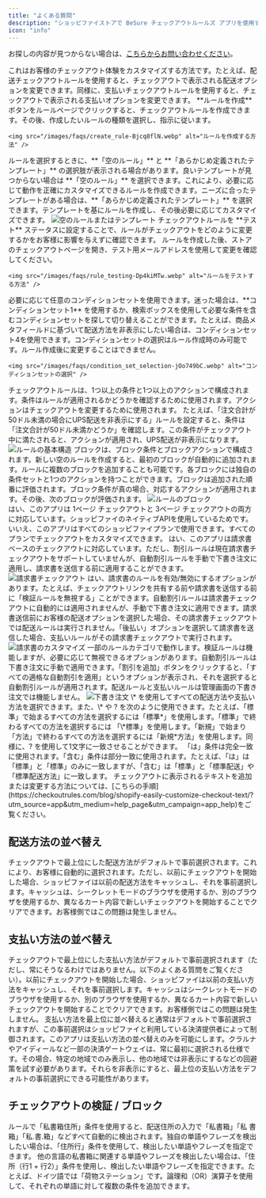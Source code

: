 ```yaml
---
title: "よくある質問"
description: "ショッピファイストアで BeSure チェックアウトルールズ アプリを使用する際によくある質問の答えを見つけてください。"
icon: "info"
---
```


お探しの内容が見つからない場合は、[こちらからお問い合わせください](https://checkoutrules.com/contact/)。

<AccordionGroup>
  <Accordion title="チェックアウトルールとは何ですか？">
    これはお客様のチェックアウト体験をカスタマイズする方法です。たとえば、配送チェックアウトルールを使用すると、チェックアウトで表示される配送オプションを変更できます。同様に、支払いチェックアウトルールを使用すると、チェックアウトで表示される支払いオプションを変更できます。
  </Accordion>

  <Accordion title="チェックアウトルールを作成するには？">
    **ルールを作成** ボタンをルールページでクリックすると、チェックアウトルールを作成できます。その後、作成したいルールの種類を選択し、指示に従います。

    <img src="/images/faqs/create_rule-Bjcq8flN.webp" alt="ルールを作成する方法" />
  </Accordion>

  <Accordion title="空のルールを選ぶべきですか？">
    ルールを選択するときに、**「空のルール」** と **「あらかじめ定義されたテンプレート」** の選択肢が表示される場合があります。良いテンプレートが見つからない場合は **「空のルール」** を選択できます。これにより、必要に応じて動作を正確にカスタマイズできるルールを作成できます。ニーズに合ったテンプレートがある場合は、**「あらかじめ定義されたテンプレート」** を選択できます。テンプレートを基にルールを作成し、その後必要に応じてカスタマイズできます。
    <img src="/images/faqs/empty_rule_templates-DlBCQK7n.webp" alt="空のルールまたはテンプレート" />
  </Accordion>

  <Accordion title="チェックアウトルールをテストするには？">
    チェックアウトルールを **テスト** ステータスに設定することで、ルールがチェックアウトをどのように変更するかをお客様に影響を与えずに確認できます。  
    ルールを作成した後、ストアのチェックアウトページを開き、テスト用メールアドレスを使用して変更を確認してください。

    <img src="/images/faqs/rule_testing-Dp4kiMTw.webp" alt="ルールをテストする方法" />
  </Accordion>

  <Accordion title="どのコンディションセットを使うべきですか？">
   必要に応じて任意のコンディションセットを使用できます。迷った場合は、**コンディションセット1** を使用するか、検索ボックスを使用して必要な条件を含むコンディションセットを探して切り替えることができます。たとえば、商品メタフィールドに基づいて配送方法を非表示にしたい場合は、コンディションセット4を使用できます。コンディションセットの選択はルール作成時のみ可能です。ルール作成後に変更することはできません。

    <img src="/images/faqs/condition_set_selection-jOo749bC.webp" alt="コンディションセットの選択" />
  </Accordion>

  <Accordion title="チェックアウトルールの基本構造は何ですか？">
    チェックアウトルールは、1つ以上の条件と1つ以上のアクションで構成されます。条件はルールが適用されるかどうかを確認するために使用されます。アクションはチェックアウトを変更するために使用されます。  
    たとえば、「注文合計が50ドル未満の場合にUPS配送を非表示にする」ルールを設定すると、条件は「注文合計が50ドル未満かどうか」を確認します。この条件がチェックアウト中に満たされると、アクションが適用され、UPS配送が非表示になります。
    <img src="/images/faqs/basic_rule_structure-LbDRaUUy.webp" alt="ルールの基本構造" />
  </Accordion>

  <Accordion title="チェックアウトルール内のブロックとは何ですか？">
  ブロックは、ブロック条件とブロックアクションで構成されます。新しい空のルールを作成すると、最初のブロックが自動的に追加されます。ルールに複数のブロックを追加することも可能です。各ブロックには独自の条件セットと1つのアクションを持つことができます。ブロックは追加された順番に評価されます。ブロック条件が真の場合、対応するアクションが適用されます。その後、次のブロックが評価されます。
    <img src="/images/faqs/rule_blocks-DkeFb4UF.webp" alt="ルールのブロック" />
  </Accordion>
</AccordionGroup>

<br />

<AccordionGroup>
  <Accordion title="このアプリは1ページチェックアウトに対応していますか？">
    はい、このアプリは 1ページ チェックアウトと 3ページ チェックアウトの両方に対応しています。ショッピファイのネイティブAPIを使用しているためです。
  </Accordion>

  <Accordion title="このアプリはショッピファイ プラス専用ですか？">
    いいえ、このアプリはすべてのショッピファイプランで使用できます。すべてのプランでチェックアウトをカスタマイズできます。
  </Accordion>

  <Accordion title="このアプリは請求書から開かれるチェックアウトに対応していますか（顧客が請求書からチェックアウトを開くとき）？">
   はい、このアプリは請求書ベースのチェックアウトに対応しています。ただし、割引ルールは現在請求書チェックアウトをサポートしていませんが、自動割引ルールを手動で下書き注文に適用し、請求書を送信する前に適用することができます。
    <img src="/images/faqs/draft_order_apply_discounts-Bzc-zA93.webp" alt="請求書チェックアウト" />
  </Accordion>

  <Accordion title="請求書チェックアウトで実行されるルールをカスタマイズできますか （顧客が請求書からチェックアウトを開くとき）？">
  はい、請求書のルールを有効/無効にするオプションがあります。たとえば、チェックアウトリンクを共有する前や請求書を送信する前に「検証ルールを無視する」ことができます。自動割引ルールは請求書チェックアウトに自動的には適用されませんが、手動で下書き注文に適用できます。請求書送信前にお客様の配送オプションを選択した場合、その請求書チェックアウトでは配送ルールは実行されません。「後払い」オプションを選択して請求書を送信した場合、支払いルールがその請求書チェックアウトで実行されます。
    <img src="/images/faqs/invoice_admin_view-C9KJI8JV.webp" alt="請求書のカスタマイズ" />
  </Accordion>

  <Accordion title="このアプリは管理画面から作成した下書き注文に対応していますか？">
  一部のルールカテゴリで動作します。検証ルールは機能しますが、必要に応じて無視できるオプションがあります。自動割引ルールは下書き注文に手動で適用できます。「割引を追加」ボタンをクリックすると、「すべての適格な自動割引を適用」というオプションが表示され、それを選択すると自動割引ルールが適用されます。配送ルールと支払いルールは管理画面の下書き注文では機能しません。
    <img src="/images/faqs/admin_view_draft_orders-BQ3pRIeY.webp" alt="下書き注文" />
  </Accordion>

  <Accordion title="配送方法や支払い方法の選択にワイルドカード（*）を使用できますか？">
  \* を使用してすべての配送方法や支払い方法を選択できます。また、\* や ? を次のように使用できます。たとえば、「標準」で始まるすべての方法を選択するには「標準*」を使用します。「標準」で終わるすべての方法を選択するには 「\*標準」を使用します。「新規」で始まり「方法」で終わるすべての方法を選択するには「新規*方法」を使用します。同様に、? を使用して1文字に一致させることができます。
  </Accordion>

  <Accordion title="ルールで使用される「は」と「含む」の違いは何ですか？">
  「は」条件は完全一致に使用されます。「含む」条件は部分一致に使用されます。たとえば、「は」は「標準」と「標準」のみに一致しますが、「含む」は「標準」と「標準配送」や「標準配送方法」に一致します。
  </Accordion>

  <Accordion title="チェックアウトに表示されるテキストを追加または変更するには？">
    チェックアウトに表示されるテキストを追加または変更する方法については、[こちらの手順](https://checkoutrules.com/blog/shopify-easily-customize-checkout-text/?utm_source=app&utm_medium=help_page&utm_campaign=app_help)をご覧ください。
  </Accordion>
</AccordionGroup>

## 配送方法の並べ替え

<AccordionGroup>
  <Accordion title="デフォルトの事前選択された配送方法を設定するには？">
   チェックアウトで最上位にした配送方法がデフォルトで事前選択されます。これにより、お客様に自動的に選択されます。ただし、以前にチェックアウトを開始した場合、ショッピファイは以前の配送方法をキャッシュし、それを事前選択します。キャッシュは、シークレットモードのブラウザを使用するか、別のブラウザを使用するか、異なるカート内容で新しいチェックアウトを開始することでクリアできます。お客様側ではこの問題は発生しません。
   </Accordion>
</AccordionGroup>

## 支払い方法の並べ替え

<AccordionGroup>
  <Accordion title="デフォルトの事前選択された支払い方法を設定するには？">
  チェックアウトで最上位にした支払い方法がデフォルトで事前選択されます（ただし、常にそうなるわけではありません。以下のよくある質問をご覧ください）。以前にチェックアウトを開始した場合、ショッピファイは以前の支払い方法をキャッシュし、それを事前選択します。キャッシュはシークレットモードのブラウザを使用するか、別のブラウザを使用するか、異なるカート内容で新しいチェックアウトを開始することでクリアできます。お客様側ではこの問題は発生しません。
  </Accordion>

  <Accordion title="最上位の支払い方法がデフォルトで事前選択されないのはなぜですか？">
   支払い方法を最上位に並べ替えると通常はデフォルトで事前選択されますが、この事前選択はショッピファイと利用している決済提供者によって制御されます。このアプリは支払い方法の並べ替えのみを可能にします。クラルナやアイディールなど一部の決済ゲートウェイは、常に最初に選択される仕様です。その場合、特定の地域でのみ表示し、他の地域では非表示にするなどの回避策を試す必要があります。それらを非表示にすると、最上位の支払い方法をデフォルトの事前選択にできる可能性があります。
  </Accordion>
</AccordionGroup>

## チェックアウトの検証 / ブロック

<AccordionGroup>
  <Accordion title="このアプリはどのようにして私書箱住所を検出しますか？">
    ルールで「私書箱住所」条件を使用すると、配送住所の入力で「私書箱」「私 書 箱」「私.書.箱」などすべて自動的に検出されます。独自の単語やフレーズを検出したい場合は、「住所行」条件を使用して、検出したい単語やフレーズを指定できます。
  </Accordion>

  <Accordion title="他の言語で私書箱住所を検出するには？">
    他の言語の私書箱に関連する単語やフレーズを検出したい場合は、「住所（行1 + 行2）」条件を使用し、検出したい単語やフレーズを指定できます。たとえば、ドイツ語では「荷物ステーション」です。論理和（OR）演算子を使用して、それぞれの単語に対して複数の条件を追加できます。
  </Accordion>
</AccordionGroup>
